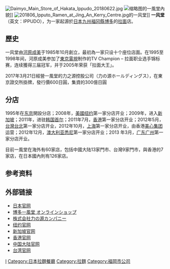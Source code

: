{{onesource|time=2016-07-01T04:51:57+00:00}}
{{Infobox company
| name             = Ippudo
| native_name      = 博多一風堂
| native_name_lang = ja
| logo             = [[File:Logo-ippudo.jpg|File:Logo-ippudo.jpg]]
| caption          = 
| type             = 
| genre            =
| fate             =
| predecessor      =
| successor        =
| foundation       = {{start date|1985}}
| founder          = [[河原成美|河原成美]]
| defunct          =
| location_city    = [[福岡縣|福岡縣]][[博多|博多]]
| location_country = {{JPN}}
| location         =
| locations        = 
| area_served      = 
| key_people       = [[河原成美|河原成美]]
| industry         = 飲食店、[[服務業|服務業]]
| products         = 
| services         =
| revenue          = 
| operating_income = 
| net_income       = 
| aum              =
| assets           = 
| equity           =
| owner            =
| num_employees    = 523人（2016年3月）
| parent           =
| divisions        =
| subsid           =
| homepage         = {{URL|http://www.ippudo.co.jp}}
| footnotes        =
| intl             =
}}
[[File:Daimyo_Main_Store_of_Hakata_Ippudo_20180622.jpg|thumb]]
[[File:IPPUDO_Queensway_Plaza_Interior_2015.jpg|缩略图]]的一風堂內貌]]
[[File:201806_Ipputo_Ramen_at_Jing_An_Kerry_Centre.jpg|thumb]]的一风堂]]
'''一风堂'''（英文：IPPUDO），为一家起源於[[日本|日本]][[九州_(日本)|九州]][[福冈縣|福冈縣]][[博多区|博多]]的[[拉面|拉面]]店。

==歷史==
一风堂由[[河原成美|河原成美]]于1985年10月創立，最初為一家只设十个座位店面。在1995至1998年间，河原成美参加了[[東京電視|東京電視]]制作的TV Champion – 拉面职业选手锦标赛，连续獲得三届冠军，并于2005年荣获「拉面大王」。

2017年3月21日經營一風堂的力之源控股公司（力の源ホールディングス），在東京證交所掛牌，發行價600日圓，集資的300億日圓

==分店==
1995年在[[东京|东京]]開設分店；2008年，[[美國|美國]][[纽约|纽约]]第一家分店开业；2009年，进入[[新加坡|新加坡]]；2011年，进驻[[韩国|韩国]][[首尔|首尔]]；2011年7月，[[香港|香港]]第一家分店开业；2012年5月，[[台灣|台灣]][[台北|台北]]第一家分店开业，2012年10月，[[上海|上海]]第一家分店开业，由香港[[美心集团|美心集团]]运营；2012年12月，[[澳大利亚|澳大利亚]][[悉尼|悉尼]]第一家分店开业；2013 年3月，[[广东|广东]][[广州|广州]]第一家分店开业。

目前一風堂在海外有60家店，包括中國大陆13家門市、台灣9家門市，與香港的7家店，在日本國內則有126家店。

==参考资料==
{{reflist}}

== 外部链接 ==
{{commonscat|IPPUDO (Restaurant)}}
* [http://www.ippudo.com/ 日本官网] {{Wayback|url=http://www.ippudo.com/ |date=20210610091625 }}
* [http://ec-ippudo.com/ 博多一風堂 オンラインショップ] {{Wayback|url=http://ec-ippudo.com/ |date=20210225225043 }}
* [http://www.chikaranomoto.com/ 株式会社力の源カンパニー] {{Wayback|url=http://www.chikaranomoto.com/ |date=20210521022525 }}
* [http://www.ippudo.com/ny/ 纽约官网] {{Wayback|url=http://www.ippudo.com/ny/ |date=20100817003652 }}
* [http://www.ippudo.com.sg/ 新加坡官网] {{Wayback|url=http://www.ippudo.com.sg/ |date=20201202204159 }}
* [http://www.ippudo.com.hk/tc/ 香港官网] {{Wayback|url=http://www.ippudo.com.hk/tc/ |date=20210610091623 }}
* [http://www.ippudo.com.cn/ 中国大陆官网] {{Wayback|url=http://www.ippudo.com.cn/ |date=20201112014853 }}
* [http://www.ippudo.com.tw/ 台湾官网] {{Wayback|url=http://www.ippudo.com.tw/ |date=20200518133801 }}

{{怡和洋行}}

[[Category:日本連鎖餐廳|I]]
[[Category:日本拉麵餐廳|Category:日本拉麵餐廳]]
[[Category:拉麵|Category:拉麵]]
[[Category:福岡市公司|Category:福岡市公司]]